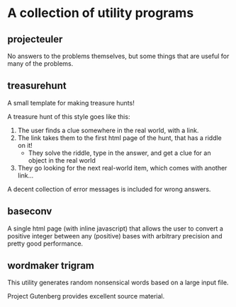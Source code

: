 = A collection of utility programs =

== projecteuler ==

No answers to the problems themselves, but some things that are useful for many of the problems.

== treasurehunt ==

A small template for making treasure hunts!

A treasure hunt of this style goes like this:
# The user finds a clue somewhere in the real world, with a link.
# The link takes them to the first html page of the hunt, that has a riddle on it!
#* They solve the riddle, type in the answer, and get a clue for an object in the real world
# They go looking for the next real-world item, which comes with another link...

A decent collection of error messages is included for wrong answers.

== baseconv ==

A single html page (with inline javascript) that allows the user to convert a positive integer between any (positive) bases with arbitrary precision and pretty good performance.

== wordmaker trigram ==

This utility generates random nonsensical words based on a large input file.

Project Gutenberg provides excellent source material.
